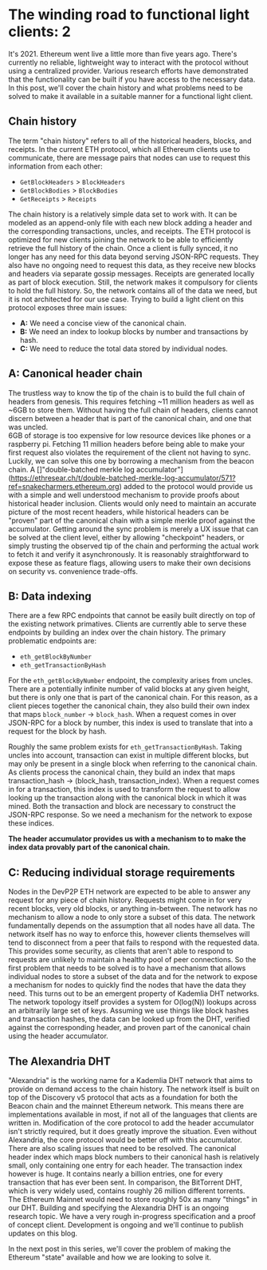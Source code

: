 # The winding road to functional light clients: 2

It's 2021. Ethereum went live a little more than five years ago. 
There's currently no reliable, lightweight way to interact with the protocol without using a centralized provider. 
Various research efforts have demonstrated that the functionality can be built if you have access to the necessary data. 
In this post, we'll cover the chain history and what problems need to be solved to make it available in a suitable manner for a functional light client.

## Chain history

The term "chain history" refers to all of the historical headers, blocks, and receipts. In the current ETH protocol, which all Ethereum clients use to communicate, there are message pairs that nodes can use to request this information from each other:

- `GetBlockHeaders` > `BlockHeaders`
- `GetBlockBodies` > `BlockBodies`
- `GetReceipts` > `Receipts`

The chain history is a relatively simple data set to work with. It can be modeled as an append-only file with each new block adding a header and the corresponding transactions, uncles, and receipts.
The ETH protocol is optimized for new clients joining the network to be able to efficiently retrieve the full history of the chain. Once a client is fully synced, it no longer has any need for this data beyond serving JSON-RPC requests. They also have no ongoing need to request this data, as they receive new blocks and headers via separate gossip messages. Receipts are generated locally as part of block execution. Still, the network makes it compulsory for clients to hold the full history.
So, the network contains all of the data we need, but it is not architected for our use case. Trying to build a light client on this protocol exposes three main issues:

- **A:** We need a concise view of the canonical chain.
- **B:** We need an index to lookup blocks by number and transactions by hash.
- **C:** We need to reduce the total data stored by individual nodes.

## A: Canonical header chain

The trustless way to know the tip of the chain is to build the full chain of headers from genesis. 
This requires fetching ~11 million headers as well as ~6GB to store them.
Without having the full chain of headers, clients cannot discern between a header that is part of the canonical chain, and one that was uncled.  
6GB of storage is too expensive for low resource devices like phones or a raspberry pi.  Fetching 11 million headers before being able to make your first request also violates the requirement of the client not having to sync.
Luckily, we can solve this one by borrowing a mechanism from the beacon chain. A []"double-batched merkle log accumulator"](https://ethresear.ch/t/double-batched-merkle-log-accumulator/571?ref=snakecharmers.ethereum.org) added to the protocol would provide us with a simple and well understood mechanism to provide proofs about historical header inclusion. Clients would only need to maintain an accurate picture of the most recent headers, while historical headers can be "proven" part of the canonical chain with a simple merkle proof against the accumulator.
Getting around the sync problem is merely a UX issue that can be solved at the client level, either by allowing "checkpoint" headers, or simply trusting the observed tip of the chain and performing the actual work to fetch it and verify it asynchronously. It is reasonably straightforward to expose these as feature flags, allowing users to make their own decisions on security vs. convenience trade-offs.

## B: Data indexing

There are a few RPC endpoints that cannot be easily built directly on top of the existing network primatives. Clients are currently able to serve these endpoints by building an index over the chain history. The primary problematic endpoints are:
- `eth_getBlockByNumber`
- `eth_getTransactionByHash`

For the `eth_getBlockByNumber` endpoint, the complexity arises from uncles. 
There are a potentially infinite number of valid blocks at any given height, but there is only one that is part of the canonical chain. 
For this reason, as a client pieces together the canonical chain, they also build their own index that maps `block_number` -> `block_hash`. 
When a request comes in over JSON-RPC for a block by number, this index is used to translate that into a request for the block by hash.

Roughly the same problem exists for `eth_getTransactionByHash`. 
Taking uncles into account, transaction can exist in multiple different blocks, but may only be present in a single block when referring to the canonical chain. As clients process the canonical chain, they build an index that maps transaction_hash -> (block_hash, transaction_index). When a request comes in for a transaction, this index is used to transform the request to allow looking up the transaction along with the canonical block in which it was mined. Both the transaction and block are necessary to construct the JSON-RPC response.
So we need a mechanism for the network to expose these indices.

**The header accumulator provides us with a mechanism to to make the index data provably part of the canonical chain.**

## C: Reducing individual storage requirements

Nodes in the DevP2P ETH network are expected to be able to answer any request for any piece of chain history. Requests might come in for very recent blocks, very old blocks, or anything in-between. The network has no mechanism to allow a node to only store a subset of this data. The network fundamentally depends on the assumption that all nodes have all data. The network itself has no way to enforce this, however clients themselves will tend to disconnect from a peer that fails to respond with the requested data. This provides some security, as clients that aren't able to respond to requests are unlikely to maintain a healthy pool of peer connections.
So the first problem that needs to be solved is to have a mechanism that allows individual nodes to store a subset of the data and for the network to expose a mechanism for nodes to quickly find the nodes that have the data they need.
This turns out to be an emergent property of Kademlia DHT networks. The network topology itself provides a system for O(log(N)) lookups across an arbitrarily large set of keys. Assuming we use things like block hashes and transaction hashes, the data can be looked up from the DHT, verified against the corresponding header, and proven part of the canonical chain using the header accumulator.

## The Alexandria DHT
"Alexandria" is the working name for a Kademlia DHT network that aims to provide on demand access to the chain history. The network itself is built on top of the Discovery v5 protocol that acts as a foundation for both the Beacon chain and the mainnet Ethereum network. This means there are implementations available in most, if not all of the languages that clients are written in.
Modification of the core protocol to add the header accumulator isn't strictly required, but it does greatly improve the situation. Even without Alexandria, the core protocol would be better off with this accumulator.
There are also scaling issues that need to be resolved.  The canonical header index which maps block numbers to their canonical hash is relatively small, only containing one entry for each header. The transaction index however is huge. It contains nearly a billion entries, one for every transaction that has ever been sent. In comparison, the BitTorrent DHT, which is very widely used, contains roughly 26 million different torrents. The Ethereum Mainnet would need to store roughly 50x as many "things" in our DHT.
Building and specifying the Alexandria DHT is an ongoing research topic.  We have a very rough in-progress specification and a proof of concept client. Development is ongoing and we'll continue to publish updates on this blog.

In the next post in this series, we'll cover the problem of making the Ethereum "state" available and how we are looking to solve it.